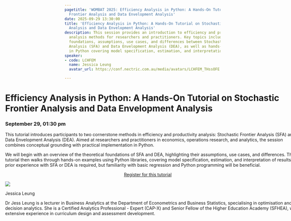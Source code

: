```yaml
---
pagetitle: 'WOMBAT 2025: Efficiency Analysis in Python: A Hands-On Tutorial on Stochastic
  Frontier Analysis and Data Envelopment Analysis'
date: 2025-09-29 13:30:00
title: 'Efficiency Analysis in Python: A Hands-On Tutorial on Stochastic Frontier
  Analysis and Data Envelopment Analysis'
description: This session provides an introduction to efficiency and productivity
  analysis methods for researchers and practitioners. Key topics include the theoretical
  foundations, assumptions, use cases, and differences between Stochastic Frontier
  Analysis (SFA) and Data Envelopment Analysis (DEA), as well as hands-on examples
  in Python covering model specification, estimation, and interpretation.
speaker:
- code: LCHFEM
  name: Jessica Leung
  avatar_url: https://conf.nectric.com.au/media/avatars/LCHFEM_THssOFE.jpeg

---
```


:::::: {.grid style="width: 100vw;  transform: translateX(-20%);"}
::: {#sponsors_banner .g-col-12 .title}
# Efficiency Analysis in Python: A Hands-On Tutorial on Stochastic Frontier Analysis and Data Envelopment Analysis

### September 29, 01:30 pm
:::

::: {.g-col-12 .full_text_block style="min-width: 640px; max-width:1080px; margin: 0 auto"}

This tutorial introduces participants to two cornerstone methods in efficiency and productivity analysis: Stochastic Frontier Analysis (SFA) and Data Envelopment Analysis (DEA). Aimed at researchers and practitioners in economics, operations research, and analytics, the session combines conceptual grounding with practical implementation in Python.

We will begin with an overview of the theoretical foundations of SFA and DEA, highlighting their assumptions, use cases, and differences. The tutorial then walks through hands-on examples using Python libraries, covering model specification, estimation, and interpretation of results. No prior experience with SFA or DEA is required, but familiarity with basic regression and Python programming will be beneficial.


:::{.register-btn style="width: 20%; margin: 0 auto; display: block"}
[Register for this tutorial](https://events.humanitix.com/wombat-2025-day-1-tutorials)
:::




::: speaker

:::{.speaker-header}
![](https://conf.nectric.com.au/media/avatars/LCHFEM_THssOFE.jpeg) 
:::

:::{.speaker-name}
Jessica Leung
:::

:::{.speaker-bio}
Dr Jess Leung is a lecturer in Business Analytics at the Department of Econometrics and Business Statistics, specialising in optimisation and decision analytics. She is a Certified Analytics Professional - Expert (CAP-X) and Senior Fellow of the Higher Education Academy (SFHEA), with extensive experience in curriculum design and assessment development.
:::

:::



:::

<div>

</div>
::::::

```{=html}
<style>
#title-block-header {
display: none !important;
}
</style>
```
